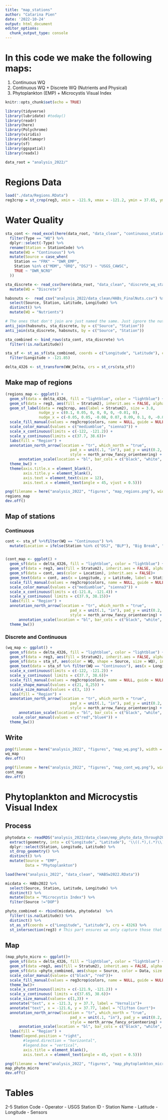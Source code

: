 ```yaml
---
title: "map_stations"
author: "Catarina Pien"
date: '2022-10-24'
output: html_document
editor_options: 
  chunk_output_type: console
---
```


# In this code we make the following maps:

1) Continuous WQ
2) Continuous WQ + Discrete WQ (Nutrients and Physical)
3) Phytoplankton (EMP) + Microcystis Visual Index

```r
knitr::opts_chunk$set(echo = TRUE)
```

```r
library(tidyverse)
library(lubridate) #today()
library(readr)
library(here)
library(Polychrome)
library(viridis)
library(deltamapr)
library(sf)
library(ggspatial)
library(readxl)

data_root = "analysis_2022/"
```

# Regions Data
```r

load("./data/Regions.RData")
reg3crop = st_crop(reg3, xmin = -121.9, xmax = -121.2, ymin = 37.65, ymax = 38.4)

```

# Water Quality
```r
sta_cont <- read_excel(here(data_root, "data_clean", "continuous_stations.xlsx")) %>%
  filter(Type == "WQ") %>%
  dplyr::select(-Type) %>%
  rename(Station = StationCode) %>%
  mutate(WQ = "Continuous") %>%
  mutate(Source = case_when(
    Station == "FRK" ~ "DWR_EMP",
    Station %in% c("MDM", "ORQ", "DSJ") ~ "USGS_CAWSC",
    TRUE ~ "DWR_NCRO"
  ))

sta_discrete <- read_csv(here(data_root, "data_clean", "discrete_wq_stations_all_2022.csv")) %>%
  mutate(WQ = "Discrete")

habsnuts <-  read_csv("analysis_2022/data_clean/HABs_FinalNuts.csv") %>%
  select(Source, Station, Latitude, Longitude) %>%
  distinct() %>%
  mutate(WQ = "Nutrients")

# The ones that don't join are just named the same. Just ignore the nutrients then. 
anti_join(habsnuts, sta_discrete, by = c("Source", "Station"))
anti_join(sta_discrete, habsnuts, by = c("Source", "Station"))

sta_combined <- bind_rows(sta_cont, sta_discrete) %>%
  filter(!is.na(Latitude))

sta_sf <- st_as_sf(sta_combined, coords = c("Longitude", "Latitude"), crs = 4326, remove = FALSE) %>%
  filter(Longitude > -121.85)

delta_4326 <- st_transform(WW_Delta, crs = st_crs(sta_sf))

```

## Make map of regions
```r
(regions_map <- ggplot() + 
  geom_sf(data = delta_4326, fill = "lightblue", color = "lightblue") +
  geom_sf(data = reg3, aes(fill = Stratum2), inherit.aes = FALSE, alpha = 0.3)+
  geom_sf_label(data = reg3crop, aes(label = Stratum2), size = 3.8,
               nudge_y = c(0.1, 0.05, 0, 0, 0, 0, -0.01, 0),
               nudge_x = c(-0.05, 0.05, -0.08, 0.07, 0.09, 0.1, 0, -0.01))+
  scale_fill_manual(values = reg3crop$colors, name = NULL, guide = NULL)+
  scale_color_manual(values = c("mediumblue", "sienna3")) +
  scale_x_continuous(limits = c(-122, -121.2)) +
  scale_y_continuous(limits = c(37.7, 38.6))+
  labs(fill = "Region") + 
  annotation_north_arrow(location = "tr", which_north = "true",
                             pad_x = unit(.1, "in"), pad_y = unit(0.2, "in"),
                             style = north_arrow_fancy_orienteering) +
      annotation_scale(location = "bl", bar_cols = c("black", "white", "black", "white")) +
  theme_bw() +
  theme(axis.title.x = element_blank(),
        axis.title.y = element_blank(),
        axis.text = element_text(size = 12),
        axis.text.x = element_text(angle = 45, vjust = 0.5)))
```

```r
png(filename = here("analysis_2022", "figures", "map_regions.png"), width = 6, height = 7, units = "in", pointsize = 12, family = "sans", res = 300)
regions_map
dev.off()
```



## Map of stations
### Continuous
```r
cont <- sta_sf %>%filter(WQ == "Continuous") %>%
  mutate(Location = ifelse(Station %in% c("DSJ", "BLP"), "Big Break", "Frank's Tract"))


(cont_map <- ggplot() + 
  geom_sf(data = delta_4326, fill = "lightblue", color = "lightblue") +
  geom_sf(data = reg3, aes(fill = Stratum2), inherit.aes = FALSE, alpha = 0.3)+
  geom_sf(data = cont, aes(color = Location), inherit.aes = FALSE)+
  geom_text(data = cont, aes(x = Longitude, y = Latitude, label = Station), size = 3, vjust = 1, hjust = 1)+
  scale_fill_manual(values = reg3crop$colors, name = NULL, guide = NULL)+
  scale_color_manual(values = c("mediumblue", "sienna3")) +
  scale_x_continuous(limits = c(-121.8, -121.4)) +
  scale_y_continuous( limits = c(37.9, 38.15))+
  labs(fill = "Region") + 
  annotation_north_arrow(location = "tr", which_north = "true",
                             pad_x = unit(.1, "in"), pad_y = unit(0.2, "in"),
                             style = north_arrow_fancy_orienteering) +
      annotation_scale(location = "bl", bar_cols = c("black", "white", "black", "white")) +
  theme_bw())
```

### Discrete and Continuous
```r
(wq_map <- ggplot() + 
  geom_sf(data = delta_4326, fill = "lightblue", color = "lightblue") +
  geom_sf(data = reg3, aes(fill = Stratum2), inherit.aes = FALSE, alpha = 0.3)+
  geom_sf(data = sta_sf, aes(color = WQ, shape = Source, size = WQ), inherit.aes = FALSE)+
  geom_text(data = sta_sf %>% filter(WQ == "Continuous"), aes(x = Longitude, y = Latitude, label =  Station), nudge_x = c(-0.02, -0.005, 0.05, 0.05, 0.02, -0.005, -0.005, -0.005, -0.02), nudge_y = c(0.02,-0.01, 0.01, 0.01, 0.03, 0, 0, -0.01), size = 3, vjust = 1, hjust = 1)+
  scale_x_continuous(limits = c(-122, -121.2)) +
  scale_y_continuous( limits = c(37.7, 38.6))+
  scale_fill_manual(values = reg3crop$colors, name = NULL, guide = NULL)+
  scale_shape_manual(values = c(21, 8,25)) + 
   scale_size_manual(values = c(3, 1)) +
  labs(fill = "Region") + 
  annotation_north_arrow(location = "tr", which_north = "true",
                             pad_x = unit(.1, "in"), pad_y = unit(0.2, "in"),
                             style = north_arrow_fancy_orienteering) +
      annotation_scale(location = "bl", bar_cols = c("black", "white", "black", "white")) +
   scale_color_manual(values = c("red","blue4")) + 
  theme_bw())
```

## Write

```r
png(filename = here("analysis_2022", "figures", "map_wq.png"), width = 6, height = 7, units = "in", pointsize = 12, family = "sans", res = 300)
wq_map
dev.off()

png(filename = here("analysis_2022", "figures", "map_cont_wq.png"), width = 6, height = 6, units = "in", pointsize = 12, family = "sans", res = 300)
cont_map
dev.off()
```

# Phytoplankton and Microcystis Visual Index

## Process
```r
phytodata <- readRDS("analysis_2022/data_clean/emp_phyto_data_through2022.rds") %>% 
  extract(geometry, into = c("Longitude", "Latitude"), '\\((.*),(.*)\\)', conv = T) %>%
  dplyr::select(Station, Longitude, Latitude) %>%
  st_drop_geometry() %>%
  distinct() %>%
  mutate(Source = "EMP",
         Data = "Phytoplankton")

load(here("analysis_2022", "data_clean", "HABSw2022.RData"))

micdata <- HABs2022 %>%
  select(Source, Station, Latitude, Longitude) %>%
  distinct() %>%
  mutate(Data = "Microcystis Index") %>%
  filter(Source !="DOP")

phyto_combined <- rbind(micdata, phytodata)  %>%
  filter(!is.na(Latitude)) %>%
  distinct() %>%
  st_as_sf(coords = c("Longitude", "Latitude"), crs = 4326) %>%
  st_intersection(reg3) # This part ensures we only capture those that are in strata

```

## Map

```r
(map_phyto_micro <- ggplot()+
  geom_sf(data = delta_4326, fill = "lightblue", color = "lightblue") +
  geom_sf(data =reg3, aes(fill = Stratum2), inherit.aes = FALSE, alpha = 0.3)+
  geom_sf(data =phyto_combined, aes(shape = Source, color = Data, size = Data), inherit.aes = FALSE,alpha = 0.8)+
  scale_color_manual(values= c("black", "red"))+
  scale_fill_manual(values = reg3crop$colors, name = NULL, guide = NULL)+
  theme_bw()+
  scale_x_continuous(limits = c(-121.9, -121.2)) +
  scale_y_continuous( limits = c(37.65, 38.6))+
  scale_size_manual(values= c(1,3)) +
  annotate("text", x = -121.3, y = 37.7, label = "Vernalis")+
  annotate("text", x = -121.6, y = 37.77, label = "Clifton Court")+
  annotation_north_arrow(location = "tr", which_north = "true",
                             pad_x = unit(.1, "in"), pad_y = unit(0.2, "in"),
                             style = north_arrow_fancy_orienteering) +
      annotation_scale(location = "bl", bar_cols = c("black", "white", "black", "white"))  +
  labs(fill = "Region") + 
  theme(legend.position = "right",
        #legend.direction = "horizontal",
        #legend.box = "vertical",
        axis.title = element_blank(),
        axis.text.x = element_text(angle = 45, vjust = 0.5)))
```

```r
png(filename = here("analysis_2022", "figures", "map_phytoplankton_microcystis.png"), width = 6, height = 7, units = "in", pointsize = 12, family = "sans", res = 300)
map_phyto_micro
dev.off()
```


# Tables
2-5 Station Code - Operator - USGS Station ID - Station Name - Latitude - Longitude - Sensors
```r

```
